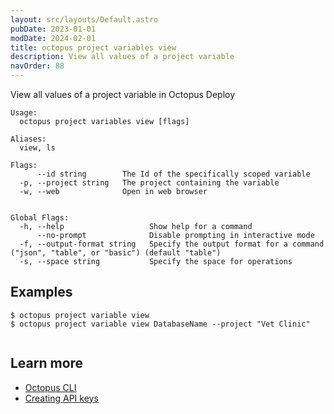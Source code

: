 ```yaml
---
layout: src/layouts/Default.astro
pubDate: 2023-01-01
modDate: 2024-02-01
title: octopus project variables view
description: View all values of a project variable
navOrder: 88
---
```


View all values of a project variable in Octopus Deploy

```
Usage:
  octopus project variables view [flags]

Aliases:
  view, ls

Flags:
      --id string        The Id of the specifically scoped variable
  -p, --project string   The project containing the variable
  -w, --web              Open in web browser


Global Flags:
  -h, --help                   Show help for a command
      --no-prompt              Disable prompting in interactive mode
  -f, --output-format string   Specify the output format for a command ("json", "table", or "basic") (default "table")
  -s, --space string           Specify the space for operations

```

## Examples

<SamplesInstance />

```
$ octopus project variable view
$ octopus project variable view DatabaseName --project "Vet Clinic" 


```

## Learn more

- [Octopus CLI](/docs/octopus-rest-api/cli)
- [Creating API keys](/docs/octopus-rest-api/how-to-create-an-api-key)
